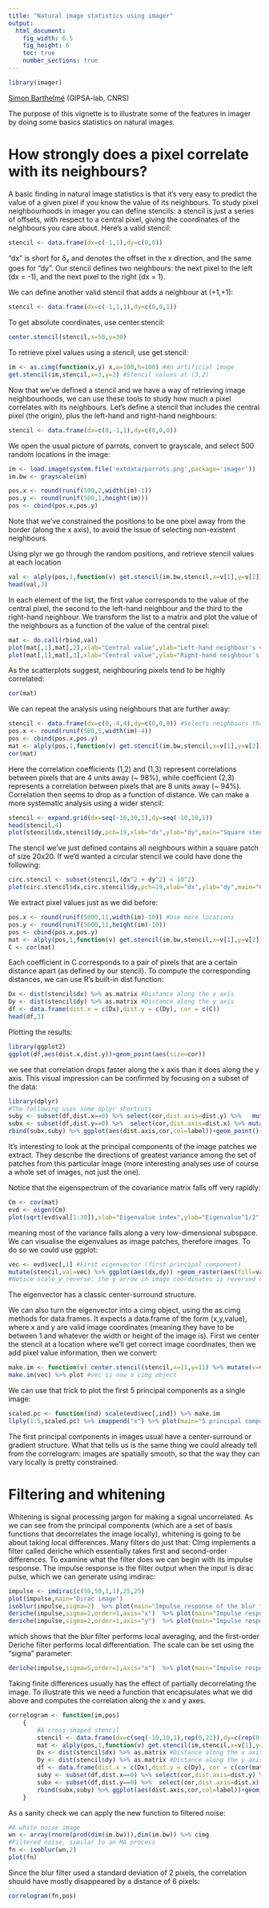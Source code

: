 ```yaml
---
title: "Natural image statistics using imager"
output:
  html_document:
    fig_width: 6.5
    fig_height: 6
    toc: true
    number_sections: true
---
```


```r
library(imager)
```
[Simon Barthelmé](http://sites.google.com/site/simonbarthelme) (GIPSA-lab, CNRS) 

The purpose of this vignette is to illustrate some of the features in imager by doing some basics statistics on natural images.

# How strongly does a pixel correlate with its neighbours?

A basic finding in natural image statistics is that it's very easy to predict the value of a given pixel if you know the value of its neighbours. To study pixel neighbourhoods in imager you can define stencils: a stencil is just a series of offsets, with respect to a central pixel, giving the coordinates of the neighbours you care about. Here's a valid stencil:

```r
stencil <- data.frame(dx=c(-1,1),dy=c(0,0))
```

"dx" is short for $\delta_x$ and denotes the offset in the x direction, and the same goes for "dy". Our stencil defines two neighbours: the next pixel to the left (dx = -1), and the next pixel to the right (dx = 1).

We can define another valid stencil that adds a neighbour at (+1,+1):

```r
stencil <- data.frame(dx=c(-1,1,1),dy=c(0,0,1))
```

To get absolute coordinates, use center.stencil: 

```r
center.stencil(stencil,x=50,y=30)
```

To retrieve pixel values using a stencil, use get.stencil:

```r
im <- as.cimg(function(x,y) x,w=100,h=100) #An artificial image
get.stencil(im,stencil,x=3,y=2) #Stencil values at (3,2)
```

Now that we've defined a stencil and we have a way of retrieving image neighbourhoods, we can use these tools to study how much a pixel correlates with its neighbours. 
Let's define a stencil that includes the central pixel (the origin), plus the left-hand and right-hand neighbours:
```r
stencil <- data.frame(dx=c(0,-1,1),dy=c(0,0,0))
```

We open the usual picture of parrots, convert to grayscale, and select 500 random locations in the image:
```r
im <- load.image(system.file('extdata/parrots.png',package='imager'))
im.bw <- grayscale(im)

pos.x <- round(runif(500,2,width(im)-1))
pos.y <- round(runif(500,1,height(im)))
pos <- cbind(pos.x,pos.y)
```

Note that we've constrained the positions to be one pixel away from the border (along the x axis), to avoid the issue of selecting non-existent neighbours. 

Using plyr we go through the random positions, and retrieve stencil values at each location
```r
val <- alply(pos,1,function(v) get.stencil(im.bw,stencil,x=v[1],y=v[2]))
head(val,3)
```
In each element of the list, the first value corresponds to the value of the central pixel, the second to the left-hand neighbour and the third to the right-hand neighbour. We transform the list to a matrix and plot the value of the neighbours as a function of the value of the central pixel: 

```r
mat <- do.call(rbind,val)
plot(mat[,1],mat[,2],xlab="Central value",ylab="Left-hand neighbour's value" )
plot(mat[,1],mat[,3],xlab="Central value",ylab="Right-hand neighbour's value" )
```

As the scatterplots suggest, neighbouring pixels tend to be highly correlated:

```r
cor(mat)
```

We can repeat the analysis using neighbours that are further away:

```r
stencil <- data.frame(dx=c(0,-4,4),dy=c(0,0,0)) #Selects neighbours that are 4 pixels away in x direction
pos.x <- round(runif(500,5,width(im)-4))
pos <- cbind(pos.x,pos.y)
mat <- alply(pos,1,function(v) get.stencil(im.bw,stencil,x=v[1],y=v[2])) %>% do.call(rbind,.)
cor(mat)
```

Here the correlation coefficients (1,2) and (1,3) represent correlations between pixels that are 4 units away (~ 98%), while coefficient (2,3) represents a correlation between pixels that are 8 units away (~ 94%). Correlation then seems to drop as a function of distance.
We can make a more systematic analysis using a wider stencil:

```r
stencil <- expand.grid(dx=seq(-10,10,1),dy=seq(-10,10,1))
head(stencil,4)
plot(stencil$dx,stencil$dy,pch=19,xlab="dx",ylab="dy",main="Square stencil")
```

The stencil we've just defined contains all neighbours within a square patch of size 20x20. If we'd wanted a circular stencil we could have done the following:

```r
circ.stencil <- subset(stencil,(dx^2 + dy^2) < 10^2)
plot(circ.stencil$dx,circ.stencil$dy,pch=19,xlab="dx",ylab="dy",main="Circular stencil")
```

We extract pixel values just as we did before:

```r
pos.x <- round(runif(5000,11,width(im)-10)) #Use more locations
pos.y <- round(runif(5000,11,height(im)-10))
pos <- cbind(pos.x,pos.y)
mat <- alply(pos,1,function(v) get.stencil(im.bw,stencil,x=v[1],y=v[2]))  %>% do.call(rbind,.)
C <- cor(mat)
```

Each coefficient in C corresponds to a pair of pixels that are a certain distance apart (as defined by our stencil). To compute the corresponding distances, we can use R's built-in dist function:

```r
Dx <- dist(stencil$dx) %>% as.matrix #Distance along the x axis
Dy <- dist(stencil$dy) %>% as.matrix #Distance along the y axis
df <- data.frame(dist.x = c(Dx),dist.y = c(Dy), cor = c(C))
head(df,3)
```

Plotting the results:

```r
library(ggplot2)
ggplot(df,aes(dist.x,dist.y))+geom_point(aes(size=cor))
```

we see that correlation drops faster along the x axis than it does along the y axis. This visual impression can be confirmed by focusing on a subset of the data:
```r
library(dplyr)
#The following uses some dplyr shortcuts
suby <- subset(df,dist.x==0) %>% select(cor,dist.axis=dist.y) %>%   mutate(label="Correlation along y")
subx <- subset(df,dist.y==0) %>%  select(cor,dist.axis=dist.x) %>% mutate(label="Correlation along x") 
rbind(subx,suby) %>% ggplot(aes(dist.axis,cor,col=label))+geom_point()+geom_smooth()+labs(x="Distance along axis (x or y), pix.",y="Correlation between values",col="")
```

It's interesting to look at the principal components of the image patches we extract. They describe the directions of greatest variance among the set of patches from this particular image (more interesting analyses use of course a whole set of images, not just the one).

Notice that the eigenspectrum of the covariance matrix falls off very rapidly:

```r
Cm <- cov(mat)
evd <- eigen(Cm)
plot(sqrt(evd$val[1:30]),xlab="Eigenvalue index",ylab="Eigenvalue^1/2",type="o",pch=19)
```

meaning most of the variance falls along a very low-dimensional subspace.
We can visualise the eigenvalues as image patches, therefore images. To do so we could use ggplot:

```r
vec <- evd$vec[,1] #First eigenvector (first principal component)
mutate(stencil,val=vec) %>% ggplot(aes(dx,dy)) +geom_raster(aes(fill=val)) + scale_y_reverse()
#Notice scale_y_reverse: the y arrow in image coordinates is reversed compared to the usual one 
```

The eigenvector has a classic center-surround structure.

We can also turn the eigenvector into a cimg object, using the as.cimg methods for data.frames. It expects a data.frame of the form (x,y,value), where x and y are valid image coordinates (meaning they have to be between 1 and whatever the width or height of the image is).
First we center the stencil at a location where we'll get correct image coordinates, then we add pixel value information, then we convert:
```r
make.im <- function(v) center.stencil(stencil,x=11,y=11) %>% mutate(v=v) %>% as.cimg("v",dims=c(21,21,1,1))  
make.im(vec) %>% plot #vec is now a cimg object
```

We can use that trick to plot the first 5 principal components as a single image:

```r
scaled.pc <- function(ind) scale(evd$vec[,ind]) %>% make.im
llply(1:5,scaled.pc) %>% imappend("x") %>% plot(main="5 principal components") 

```

The first principal components in images usual have a center-surround or gradient structure. What that tells us is the same thing we could already tell from the correlogram: images are spatially smooth, so that the way they can vary locally is pretty constrained.

# Filtering and whitening

Whitening is signal processing jargon for making a signal uncorrelated. As we can see from the principal components (which are a set of basis functions that decorrelates the image locally), whitening is going to be about taking local differences. Many filters do just that: CImg implements a filter called deriche which essentially takes first and second-order differences. To examine what the filter does we can begin with its impulse response. The impulse response is the filter output when the input is dirac pulse, which we can generate using imdirac:
```r
impulse <- imdirac(c(50,50,1,1),25,25)
plot(impulse,main="Dirac image")
isoblur(impulse,sigma=2)  %>% plot(main="Impulse response of the blur filter")
deriche(impulse,sigma=2,order=1,axis="x")  %>% plot(main="Impulse response of the first-order\n Deriche filter along x")
deriche(impulse,sigma=2,order=1,axis="y")  %>% plot(main="Impulse response of the first-order\n Deriche filter along y")
```

which shows that the blur filter performs local averaging, and the first-order Deriche filter performs local differentiation. The scale can be set using the "sigma" parameter: 
```r
deriche(impulse,sigma=5,order=1,axis="x")  %>% plot(main="Impulse response of the first-order\n Deriche filter (sigma = 5)")
```

Taking finite differences usually has the effect of partially decorrelating the image. To illustrate this we need a function that encapsulates what we did above and computes the correlation along the x and y axes.

```r
correlogram <- function(im,pos)
    {
        #A cross-shaped stencil
        stencil <- data.frame(dx=c(seq(-10,10,1),rep(0,21)),dy=c(rep(0,21),seq(-10,10,1))) %>% unique
        mat <- alply(pos,1,function(v) get.stencil(im,stencil,x=v[1],y=v[2])) %>% do.call(rbind,.)
        Dx <- dist(stencil$dx) %>% as.matrix #Distance along the x axis
        Dy <- dist(stencil$dy) %>% as.matrix #Distance along the y axis
        df <- data.frame(dist.x = c(Dx),dist.y = c(Dy), cor = c(cor(mat)))
        suby <- subset(df,dist.x==0) %>% select(cor,dist.axis=dist.y) %>%   mutate(label="Correlation along y")
        subx <- subset(df,dist.y==0) %>%  select(cor,dist.axis=dist.x) %>% mutate(label="Correlation along x") 
        rbind(subx,suby) %>% ggplot(aes(dist.axis,cor,col=label))+geom_point()+labs(x="Distance along axis (x or y), pix.",y="Correlation between values",col="")+stat_summary(fun.y="mean",geom="line")
    }
```

As a sanity check we can apply the new function to filtered noise:
```r
#A white noise image
wn <- array(rnorm(prod(dim(im.bw))),dim(im.bw)) %>% cimg
#Filtered noise, similar to an MA process
fn <- isoblur(wn,2)
plot(fn)
```

Since the blur filter used a standard deviation of 2 pixels, the correlation should have mostly disappeared by a distance of 6 pixels:

```r
correlogram(fn,pos)
```

